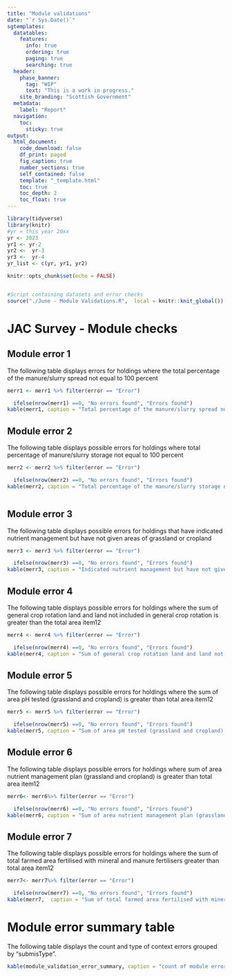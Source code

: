 ```yaml
---
title: "Module validations"
date: "`r Sys.Date()`"
sgtemplates:
  datatables:
    features:
      info: true
      ordering: true
      paging: true
      searching: true
  header:
    phase_banner:
      tag: "WIP"
      text: "This is a work in progress."
    site_branding: "Scottish Government"
  metadata:
    label: "Report"
  navigation:
    toc:
      sticky: true
output:
  html_document:
    code_download: false
    df_print: paged
    fig_caption: true
    number_sections: true
    self_contained: false
    template: "_template.html"
    toc: true
    toc_depth: 2
    toc_float: true
---
```


```r
library(tidyverse)
library(knitr)
#yr = this year 20xx
yr <- 2023
yr1 <- yr-2 
yr2 <-  yr-3
yr3 <-  yr-4
yr_list <- c(yr, yr1, yr2)

knitr::opts_chunk$set(echo = FALSE)


#Script containing datasets and error checks
source("./June - Module Validations.R",  local = knitr::knit_global())

```

# JAC Survey - Module checks

## Module error 1

The following table displays errors for holdings where the total percentage of the manure/slurry spread not equal to 100 percent

```r

merr1 <- merr1 %>% filter(error == "Error")   

  ifelse(nrow(merr1) ==0, "No errors found", "Errors found")
kable(merr1, caption = "Total percentage of the manure/slurry spread not equal to 100 percent" )


```

## Module error 2

The following table displays possible errors for holdings where total percentage of manure/slurry storage not equal to 100 percent

```r

merr2 <- merr2 %>% filter(error == "Error")   

  ifelse(nrow(merr2) ==0, "No errors found", "Errors found")
kable(merr2, caption = "Total percentage of the manure/slurry storage not equal to 100 percent" )



```

## Module error 3

The following table displays possible errors for holdings that have indicated nutrient management but have not given areas of grassland or cropland

```r

merr3 <- merr3 %>% filter(error == "Error")   

  ifelse(nrow(merr3) ==0, "No errors found", "Errors found")
kable(merr3, caption = "Indicated nutrient management but have not given areas of grassland or cropland " )
```

## Module error 4

The following table displays possible errors for holdings where the sum of general crop rotation land and land not included in general crop rotation is greater than the total area item12

```r

merr4 <- merr4 %>% filter(error == "Error")   

  ifelse(nrow(merr4) ==0, "No errors found", "Errors found")
kable(merr4, caption = "Sum of general crop rotation land and land not included in general crop rotation is greater than the total area item12" )

```

## Module error 5

The following table displays possible errors for holdings where the sum of area pH tested (grassland and cropland) is greater than total area item12

```r

merr5 <- merr5 %>% filter(error == "Error")   

  ifelse(nrow(merr5) ==0, "No errors found", "Errors found")
kable(merr5, caption = "Sum of area pH tested (grassland and cropland) is greater than total area item12" )

```

## Module error 6

The following table displays possible errors for holdings where sum of area nutrient management plan (grassland and cropland) is greater than total area item12

```r

merr6<- merr6%>% filter(error == "Error")   

  ifelse(nrow(merr6) ==0, "No errors found", "Errors found")
kable(merr6, caption = "Sum of area nutrient management plan (grassland and cropland) is greater than total area item12" )

```

## Module error 7

The following table displays possible errors for holdings where the sum of total farmed area fertilised with mineral and manure fertilisers greater than total area item12

```r

merr7<- merr7%>% filter(error == "Error")   

  ifelse(nrow(merr7) ==0, "No errors found", "Errors found")
kable(merr7,  caption = "Sum of total farmed area fertilised with mineral and manure fertilisers greater than total area item12" )

```

# Module error summary table

The following table displays the count and type of context errors grouped by "submisType".

```r

kable(module_validation_error_summary, caption = "count of module errors by submisType")

```
